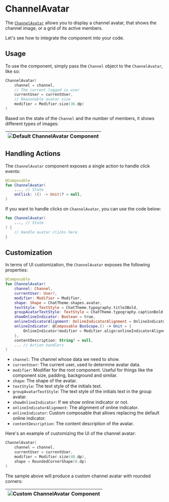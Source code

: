 # ChannelAvatar

The [`ChannelAvatar`](https://github.com/GetStream/stream-chat-android/blob/main/stream-chat-android-compose/src/main/java/io/getstream/chat/android/compose/ui/components/avatar/ChannelAvatar.kt) allows you to display a channel avatar, that shows the channel image, or a grid of its active members.

Let's see how to integrate the component into your code.

## Usage

To use the component, simply pass the `Channel` object to the `ChannelAvatar`, like so:

```kotlin
ChannelAvatar(
    channel = channel,
    // The current logged in user
    currentUser = currentUser,
    // Reasonable avatar size
    modifier = Modifier.size(36.dp)
)
```

Based on the state of the `Channel` and the number of members, it shows different types of images:

| ![Default ChannelAvatar Component](../../assets/compose_default_channel_avatar_component.png) |
|---|

## Handling Actions

The `ChannelAvatar` component exposes a single action to handle click events:

```kotlin
@Composable
fun ChannelAvatar(
    ..., // State
    onClick: (() -> Unit)? = null,
)
```

If you want to handle clicks on `ChannelAvatar`, you can use the code below:

```kotlin
fun ChannelAvatar(
    ..., // State
) {
    // Handle avatar clicks here
}
```

## Customization

In terms of UI customization, the `ChannelAvatar` exposes the following properties:

```kotlin
@Composable
fun ChannelAvatar(
    channel: Channel,
    currentUser: User?,
    modifier: Modifier = Modifier,
    shape: Shape = ChatTheme.shapes.avatar,
    textStyle: TextStyle = ChatTheme.typography.title3Bold,
    groupAvatarTextStyle: TextStyle = ChatTheme.typography.captionBold,
    showOnlineIndicator: Boolean = true,
    onlineIndicatorAlignment: OnlineIndicatorAlignment = OnlineIndicatorAlignment.TopEnd,
    onlineIndicator: @Composable BoxScope.() -> Unit = {
        OnlineIndicator(modifier = Modifier.align(onlineIndicatorAlignment.alignment))
    },
    contentDescription: String? = null,
    ... // Action handlers
)
```

* `channel`: The channel whose data we need to show.
* `currentUser`: The current user, used to determine avatar data.
* `modifier`: Modifier for the root component. Useful for things like the component size, padding, background and similar.
* `shape`: The shape of the avatar.
* `textStyle`: The text style of the initials text.
* `groupAvatarTextStyle`: The text style of the initials text in the group avatar.
* `showOnlineIndicator`: If we show online indicator or not.
* `onlineIndicatorAlignment`: The alignment of online indicator.
* `onlineIndicator`: Custom composable that allows replacing the default online indicator.
* `contentDescription`: The content description of the avatar.

Here's an example of customizing the UI of the channel avatar:

```kotlin
ChannelAvatar(
    channel = channel,
    currentUser = currentUser,
    modifier = Modifier.size(48.dp),
    shape = RoundedCornerShape(8.dp)
)
```

The sample above will produce a custom channel avatar with rounded corners:

| ![Custom ChannelAvatar Component](../../assets/compose_custom_channel_avatar_component.png) |
|---|
